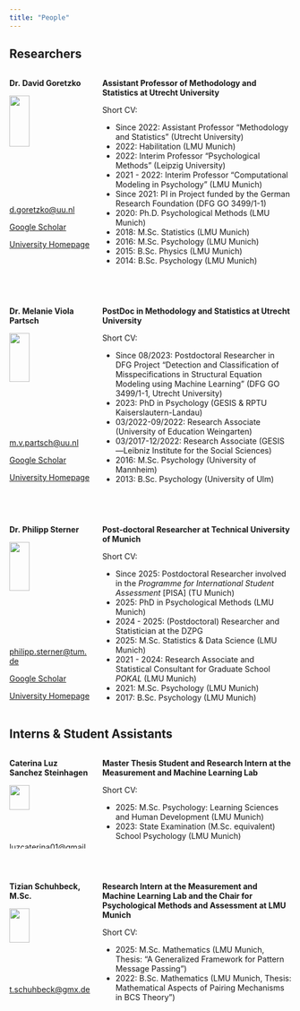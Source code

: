 ```yaml
---
title: "People"
---
```


## Researchers

::: columns
::: {.column width="30%"}
**Dr. David Goretzko**\

![](Figures/david.jpg){width="50%"}\

[d.goretzko\@uu.nl](mailto:d.goretzko@uu.nl){.email}\

[Google Scholar](https://scholar.google.nl/citations?user=hjMZ9aYAAAAJ&hl=nl&oi=ao)\

[University Homepage](https://www.uu.nl/staff/DGoretzko)
:::

::: {.column width="70%"}
**Assistant Professor of Methodology and Statistics at Utrecht University**\

Short CV:

-   Since 2022: Assistant Professor "Methodology and Statistics" (Utrecht University)
-   2022: Habilitation (LMU Munich)
-   2022: Interim Professor "Psychological Methods" (Leipzig University)
-   2021 - 2022: Interim Professor "Computational Modeling in Psychology" (LMU Munich)
-   Since 2021: PI in Project funded by the German Research Foundation (DFG GO 3499/1-1)
-   2020: Ph.D. Psychological Methods (LMU Munich)
-   2018: M.Sc. Statistics (LMU Munich)
-   2016: M.Sc. Psychology (LMU Munich)
-   2015: B.Sc. Physics (LMU Munich)
-   2014: B.Sc. Psychology (LMU Munich)
:::
:::

\

::: columns
::: {.column width="30%"}
**Dr. Melanie Viola Partsch**\

![](Figures/melanie.jpg){width="50%"}\

[m.v.partsch\@uu.nl](mailto:m.v.partsch@uu.nl){.email}\

[Google Scholar](https://scholar.google.nl/citations?user=dAXVhIQAAAAJ&hl=nl&oi=ao)\

[University Homepage](https://www.uu.nl/staff/MVPartsch1)
:::

::: {.column width="70%"}
**PostDoc in Methodology and Statistics at Utrecht University**\

Short CV:

-   Since 08/2023: Postdoctoral Researcher in DFG Project "Detection and Classification of Misspecifications in Structural Equation Modeling using Machine Learning" (DFG GO 3499/1-1, Utrecht University)
-   2023: PhD in Psychology (GESIS & RPTU Kaiserslautern-Landau)
-   03/2022-09/2022: Research Associate (University of Education Weingarten)
-   03/2017-12/2022: Research Associate (GESIS—Leibniz Institute for the Social Sciences)
-   2016: M.Sc. Psychology (University of Mannheim)
-   2013: B.Sc. Psychology (University of Ulm)
:::
:::

\

::: columns
::: {.column width="30%"}
**Dr. Philipp Sterner**\

![](Figures/philipp.jpg){width="50%"}\

[philipp.sterner\@tum.de](mailto:philipp.sterner@tum.de){.email}\

[Google Scholar](https://scholar.google.com/citations?user=GW3q3JkAAAAJ&hl=de)\

[University Homepage](https://fbz-bochum.de/person/philipp-sterner-m-sc)
:::

::: {.column width="70%"}
**Post-doctoral Researcher at Technical University of Munich**\

Short CV:

-   Since 2025: Postdoctoral Researcher involved in the *Programme for International Student Assessment* [PISA] (TU Munich)
-   2025: PhD in Psychological Methods (LMU Munich)
-   2024 - 2025: (Postdoctoral) Researcher and Statistician at the DZPG
-   2025: M.Sc. Statistics & Data Science (LMU Munich)
-   2021 - 2024: Research Associate and Statistical Consultant for Graduate School *POKAL* (LMU Munich)
-   2021: M.Sc. Psychology (LMU Munich)
-   2017: B.Sc. Psychology (LMU Munich)
:::
:::

## Interns & Student Assistants

::: columns
::: {.column width="30%"}
**Caterina Luz Sanchez Steinhagen**\

![](Figures/luz.png){width="50%"}\

[luzcaterina01\@gmail.com](mailto:luzcaterina01@gmail.com){.email}\

<!-- [Google Scholar]() \ -->

<!-- [University Homepage]()  -->
:::

::: {.column width="70%"}
**Master Thesis Student and Research Intern at the Measurement and Machine Learning Lab**\

Short CV:

-   2025: M.Sc. Psychology: Learning Sciences and Human Development (LMU Munich)
-   2023: State Examination (M.Sc. equivalent) School Psychology (LMU Munich)
:::
:::

\

::: columns
::: {.column width="30%"}
**Tizian Schuhbeck, M.Sc.**\

![](Figures/tizian.jpg){width="50%"}\

[t.schuhbeck\@gmx.de](mailto:t.schuhbeck@gmx.de){.email}\

<!-- [Google Scholar]() \ -->

<!-- [University Homepage]()  -->
:::

::: {.column width="70%"}
**Research Intern at the Measurement and Machine Learning Lab and the Chair for Psychological Methods and Assessment at LMU Munich**\

Short CV:

-   2025: M.Sc. Mathematics (LMU Munich, Thesis: "A Generalized Framework for Pattern Message Passing")
-   2022: B.Sc. Mathematics (LMU Munich, Thesis: Mathematical Aspects of Pairing Mechanisms in BCS Theory")
:::
:::
